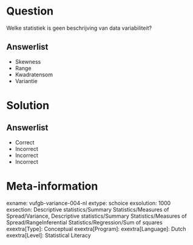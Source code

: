 Question
========

Welke statistiek is geen beschrijving van data variabiliteit?
  
Answerlist
----------
* Skewness
* Range
* Kwadratensom
* Variantie


Solution
========

Answerlist
----------
* Correct
* Incorrect
* Incorrect
* Incorrect

Meta-information
================
exname: vufgb-variance-004-nl
extype: schoice
exsolution: 1000
exsection: Descriptive statistics/Summary Statistics/Measures of Spread/Variance, Descriptive statistics/Summary Statistics/Measures of Spread/RangeInferential Statistics/Regression/Sum of squares
exextra[Type]: Conceptual
exextra[Program]: 
exextra[Language]: Dutch
exextra[Level]: Statistical Literacy